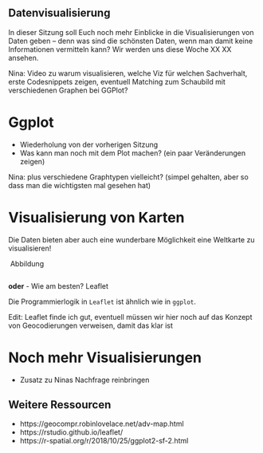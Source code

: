 ## Datenvisualisierung

In dieser Sitzung soll Euch noch mehr Einblicke in die Visualisierungen von Daten geben -- denn was sind die schönsten Daten, wenn man damit keine Informationen vermitteln kann? Wir werden uns diese Woche XX XX ansehen.

Nina: Video zu warum visualisieren, welche Viz für welchen Sachverhalt, erste Codesnippets zeigen, eventuell Matching zum Schaubild mit verschiedenen Graphen bei GGPlot?

# Ggplot

- Wiederholung von der vorherigen Sitzung
- Was kann man noch mit dem Plot machen? (ein paar Veränderungen zeigen)

Nina: plus verschiedene Graphtypen vielleicht? (simpel gehalten, aber so dass man die wichtigsten mal gesehen hat)

# Visualisierung von Karten 

Die Daten bieten aber auch eine wunderbare Möglichkeit eine Weltkarte zu visualisieren! 

![]() Abbildung

```r

```

**oder**
- Wie am besten? Leaflet

Die Programmierlogik in `Leaflet` ist ähnlich wie in `ggplot`.

Edit: Leaflet finde ich gut, eventuell müssen wir hier noch auf das Konzept von Geocodierungen verweisen, damit das klar ist

# Noch mehr Visualisierungen

- Zusatz zu Ninas Nachfrage reinbringen

## Weitere Ressourcen
- https://geocompr.robinlovelace.net/adv-map.html
- https://rstudio.github.io/leaflet/
- https://r-spatial.org/r/2018/10/25/ggplot2-sf-2.html
